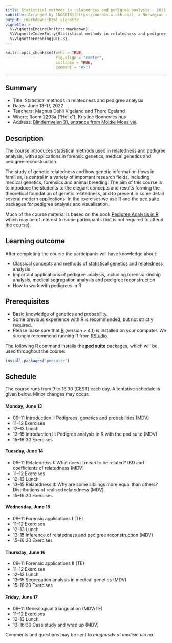 ```yaml
---
title: Statistical methods in relatedness and pedigree analysis - 2022
subtitle: Arranged by [NORBIS](https://norbis.w.uib.no/), a Norwegian research school in bioinformatics, biostatistics and systems biology.
output: rmarkdown::html_vignette
vignette: >
  %\VignetteEngine{knitr::rmarkdown}
  %\VignetteIndexEntry{Statistical methods in relatedness and pedigree analysis - 2022}
  %\VignetteEncoding{UTF-8}
---
```


```r
knitr::opts_chunk$set(echo = TRUE, 
                      fig.align = "center",
                      collapse = TRUE,
                      comment = "#>")
```

----

## Summary

* Title: Statistical methods in relatedness and pedigree analysis
* Dates: June 13-17, 2022
* Teachers: Magnus Dehli Vigeland and Thore Egeland
* Where: Room 2203a ("Helix"), Kristine Bonnevies hus
* Address: [Blindernveien 31, entrance from Moltke Moes vei](https://www.uio.no/english/about/getting-around/areas/blindern/bl18/).

## Description
The course introduces statistical methods used in relatedness and pedigree analysis, with applications in forensic genetics, medical genetics and pedigree reconstruction.

The study of genetic relatedness and how genetic information flows in families, is central in a variety of important research fields, including medical genetics, forensics and animal breeding. The aim of this course is to introduce the students to the elegant concepts and results forming the theoretical foundation of genetic relatedness, and to present in some detail several modern applications. In the exercises we use R and the [ped suite](https://magnusdv.github.io/pedsuite/index.html) packages for pedigree analysis and visualisation.

Much of the course material is based on the book [Pedigree Analysis in R](https://www.elsevier.com/books/pedigree-analysis-in-r/vigeland/978-0-12-824430-2) which may be of interest to some participants (but is not required to attend the course).

## Learning outcome
After completing the course the participants will have knowledge about:

* Classical concepts and methods of statistical genetics and relatedness analysis
* Important applications of pedigree analysis, including forensic kinship analysis, medical segregation analysis and pedigree reconstruction
* How to work with pedigrees in R

## Prerequisites
 
 * Basic knowledge of genetics and probability. 
 * Some previous experience with R is recommended, but not strictly required.
 * Please make sure that [R](www.r-project.org) (version > 4.1) is installed on your computer. We strongly recommend running R from [RStudio](https://www.rstudio.com/products/rstudio/download/).

The following R command installs the **ped suite** packages, which will be used throughout the course:

```r
install.packages("pedsuite")
```

## Schedule
The course runs from 9 to 16.30 (CEST) each day. A tentative schedule is given below. Minor changes may occur.

#### Monday, June 13

* 09--11 Introduction I: Pedigrees, genetics and probabilities (MDV)
* 11--12 Exercises
* 12--13 Lunch
* 13--15 Introduction II: Pedigree analysis in R with the ped suite (MDV)
* 15--16:30 Exercises

#### Tuesday, June 14

* 09--11 Relatedness I: What does it mean to be related? IBD and coefficients of relatedness (MDV)
* 11--12 Exercises
* 12--13 Lunch
* 13--15 Relatedness II: Why are some siblings more equal than others? Distributions of realised relatedness (MDV)
* 15--16:30 Exercises

#### Wednesday, June 15

* 09--11 Forensic applications I (TE)
* 11--12 Exercises
* 12--13 Lunch
* 13--15 Inference of relatedness and pedigree reconstruction (MDV)
* 15--16:30 Exercises

#### Thursday, June 16

* 09--11 Forensic applications II (TE)
* 11--12 Exercises
* 12--13 Lunch
* 13--15 Segregation analysis in medical genetics (MDV)
* 15--16:30 Exercises

#### Friday, June 17

* 09--11 Genealogical triangulation (MDV/TE)
* 11--12 Exercises
* 12--13 Lunch
* 13--16:30 Case study and wrap up (MDV)

Comments and questions may be sent to *magnusdv at medisin uio no*.
